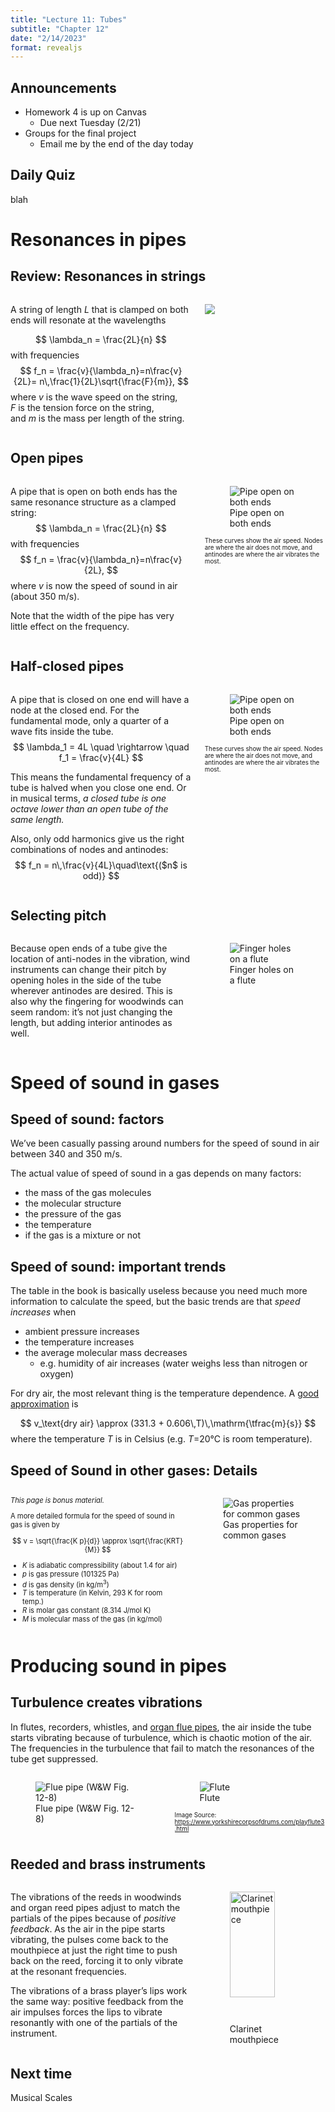 ```yaml
---
title: "Lecture 11: Tubes"
subtitle: "Chapter 12"
date: "2/14/2023"
format: revealjs
---
```


## Announcements

::: {.incremental}
- Homework 4 is up on Canvas
  - Due next Tuesday (2/21)
- Groups for the final project
  - Email me by the end of the day today
:::

## Daily Quiz
blah

# Resonances in pipes

## Review: Resonances in strings
::: {.columns}
::: {.column width="60%"}
A string of length *L* that is clamped on both ends will resonate at the wavelengths

$$
\lambda_n = \frac{2L}{n}
$$
with frequencies
$$
f_n = \frac{v}{\lambda_n}=n\frac{v}{2L}= n\,\frac{1}{2L}\sqrt{\frac{F}{m}},
$$
where *v* is the wave speed on the string,<br />*F* is the tension force on the string,<br />and *m* is the mass per length of the string.

:::
::: {.column width="40%"}
![](figs/lecture-10/img_202.jpg)
:::
:::

## Open pipes
::: {.columns}
::: {.column width="60%"}
A pipe that is open on both ends has the same resonance structure as a clamped string:
$$
\lambda_n = \frac{2L}{n}
$$
with frequencies
$$
f_n = \frac{v}{\lambda_n}=n\frac{v}{2L},
$$
where *v* is now the speed of sound in air (about 350 m/s).

Note that the width of the pipe has very little effect on the frequency.

:::
::: {.column width="40%"}
![Pipe open on both ends](figs/lecture-11/img_232a.jpg)

::: {style="font-size:70%"}
These curves show the air speed.  Nodes are where the air does not move, and antinodes are where the air vibrates the most.
:::
:::
:::

## Half-closed pipes
::: {.columns}
::: {.column width="60%"}
A pipe that is closed on one end will have a node at the closed end. For the fundamental mode, only a quarter of a wave fits inside the tube.
$$
\lambda_1 = 4L \quad \rightarrow \quad f_1 = \frac{v}{4L}
$$

This means the fundamental frequency of a tube is halved when you close one end. Or in musical terms, *a closed tube is one octave lower than an open tube of the same length.*

Also, only odd harmonics give us the right combinations of nodes and antinodes:
$$
f_n = n\,\frac{v}{4L}\quad\text{($n$ is odd)}
$$

:::
::: {.column width="40%"}
![Pipe open on both ends](figs/lecture-11/img_232b.jpg)

::: {style="font-size:70%"}
These curves show the air speed.  Nodes are where the air does not move, and antinodes are where the air vibrates the most.
:::
:::
:::

## Selecting pitch
::: {.columns}
::: {.column width="60%"}
Because open ends of a tube give the location of anti-nodes in the vibration, wind instruments can change their pitch by opening holes in the side of the tube wherever antinodes are desired.  This is also why the fingering for woodwinds can seem random: it's not just changing the length, but adding interior antinodes as well.
:::
::: {.column width="40%"}
![Finger holes on a flute](figs/lecture-11/img_238.jpg)
:::
:::

# Speed of sound in gases

## Speed of sound: factors
We've been casually passing around numbers for the speed of sound in air between 340 and 350 m/s.

The actual value of speed of sound in a gas depends on many factors:

- the mass of the gas molecules
- the molecular structure
- the pressure of the gas
- the temperature
- if the gas is a mixture or not

## Speed of sound: important trends
The table in the book is basically useless because you need much more information to calculate the speed, but the basic trends are that *speed increases* when

- ambient pressure increases
- the temperature increases
- the average molecular mass decreases
  - e.g. humidity of air increases (water weighs less than nitrogen or oxygen)

For dry air, the most relevant thing is the temperature dependence.  A [good approximation](https://en.wikipedia.org/wiki/Speed_of_sound#Speed_of_sound_in_ideal_gases_and_air) is

$$
v_\text{dry air} \approx (331.3 + 0.606\,T)\,\mathrm{\tfrac{m}{s}}
$$
where the temperature *T* is in Celsius (e.g. *T*=20&deg;C is room temperature).

## Speed of Sound in other gases: Details
::: {.columns}
::: {.column width="50%" style="font-size:80%"}
*This page is bonus material.*

A more detailed formula for the speed of sound in gas is given by

$$
v = \sqrt{\frac{K p}{d}} \approx \sqrt{\frac{KRT}{M}}
$$

- *K* is adiabatic compressibility (about 1.4 for air)
- *p* is gas pressure (101325 Pa)
- *d* is gas density (in kg/m^3^)
- *T* is temperature (in Kelvin, 293 K for room temp.)
- *R* is molar gas constant (8.314 J/mol K)
- *M* is molecular mass of the gas (in kg/mol)

:::
::: {.column width="50%"}
![Gas properties for common gases](figs/lecture-11/img_241.jpg)
:::
:::

# Producing sound in pipes

## Turbulence creates vibrations
In flutes, recorders, whistles, and [organ flue pipes](https://en.wikipedia.org/wiki/Flue_pipe), the air inside the tube starts vibrating because of turbulence, which is chaotic motion of the air.  The frequencies in the turbulence that fail to match the resonances of the tube get suppressed.

::: {.columns}

::: {.column width="50%"}
![Flue pipe (W&W Fig. 12-8)](figs/lecture-11/img_247.jpg)
:::

::: {.column width="50%"}
![Flute](figs/lecture-11/flute-turb.jpg)

::: {style="font-size:70%"}
Image Source: <https://www.yorkshirecorpsofdrums.com/playflute3.html>
:::
:::
:::

## Reeded and brass instruments 
::: {.columns}
::: {.column width="60%"}
The vibrations of the reeds in woodwinds and organ reed pipes adjust to match the partials of the pipes because of *positive feedback*.
As the air in the pipe starts vibrating, the pulses come back to the mouthpiece at just the right time to push back on the reed, forcing it to only vibrate at the resonant frequencies.

The vibrations of a brass player's lips work the same way: positive feedback from the air impulses forces the lips to vibrate resonantly with one of the partials of the instrument.
:::
::: {.column width="40%"}
![Clarinet mouthpiece](figs/lecture-11/ClarinetMouthpiece.png){width="80%"}

![Feedback in a trumpet](figs/lecture-11/trumpet_flow.jpeg)
:::
:::


## Next time
Musical Scales